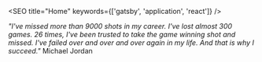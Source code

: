 

<SEO title="Home" keywords={['gatsby', 'application', 'react']} />

*"I've missed more than 9000 shots in my career. I've lost almost 300 games. 26 times, I've been trusted to take the game winning shot and missed. I've failed over and over and over again in my life. And that is why I succeed."*
Michael Jordan

<div style={{ maxWidth: '300px', marginBottom: '1.45rem' }}>
  <Image imgName={"bud.png"}/>
</div>

<Links />

